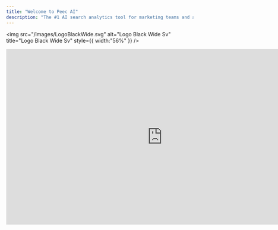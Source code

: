 ```yaml
---
title: "Welcome to Peec AI"
description: "The #1 AI search analytics tool for marketing teams and agencies."
---
```


<img
  src="/images/LogoBlackWide.svg"
  alt="Logo Black Wide Sv"
  title="Logo Black Wide Sv"
  style={{ width:"56%" }}
/>

<iframe width="840" height="472.5" src="https://www.youtube.com/embed/AR4gE1gr-TU?si=YRSc8JXrSQiYDyhK" title="YouTube video player" frameborder="0" allow="accelerometer; autoplay; clipboard-write; encrypted-media; gyroscope; picture-in-picture; web-share" referrerpolicy="strict-origin-when-cross-origin" allowfullscreen />

# Intro to Peec AI

Your audience isn't just using Google anymore. They're asking ChatGPT or Claude for product recommendations, using Perplexity for research, getting answers from Grok, and using AI overviews to learn about topics and compare options.

People are having conversations with AI instead of searching with keywords. This means visibility works differently now.

**Peec AI shows you how your brand appears in AI search.**

## What Peec AI does

We track whether your brand appears when people ask AI tools questions about your industry, products, or the problems you solve.

Peec AI works for any business wanting to understand their AI search presence. Individual companies tracking their own visibility or agencies monitoring multiple clients.

Visibility happens in two ways:

- **Brand mentions:** your company is named in AI responses
- **Source citations:** your content is used or referenced, even without naming your brand

We run your prompts daily across multiple AI models. This gives you reliable data on how often you appear compared to competitors.

## How Peec AI helps

- **Track AI visibility:** See when you're mentioned in relevant conversations across different AI models.
- **Monitor competitors:** Understand who else appears in your space and how often.
- **Find citation opportunities:** Discover which sources AI models trust and reference.
- **Spot content gaps:** Identify when you're cited as a source but not mentioned as a brand.
- **Track trends over time:** Monitor how your visibility changes as AI models evolve.
- **Make data-driven decisions:** Use probability-based insights for your strategy.
- **Understand AI behavior:** Learn which content types and sources perform best.
- **Optimize your approach:** Focus efforts on prompts and topics that matter most.